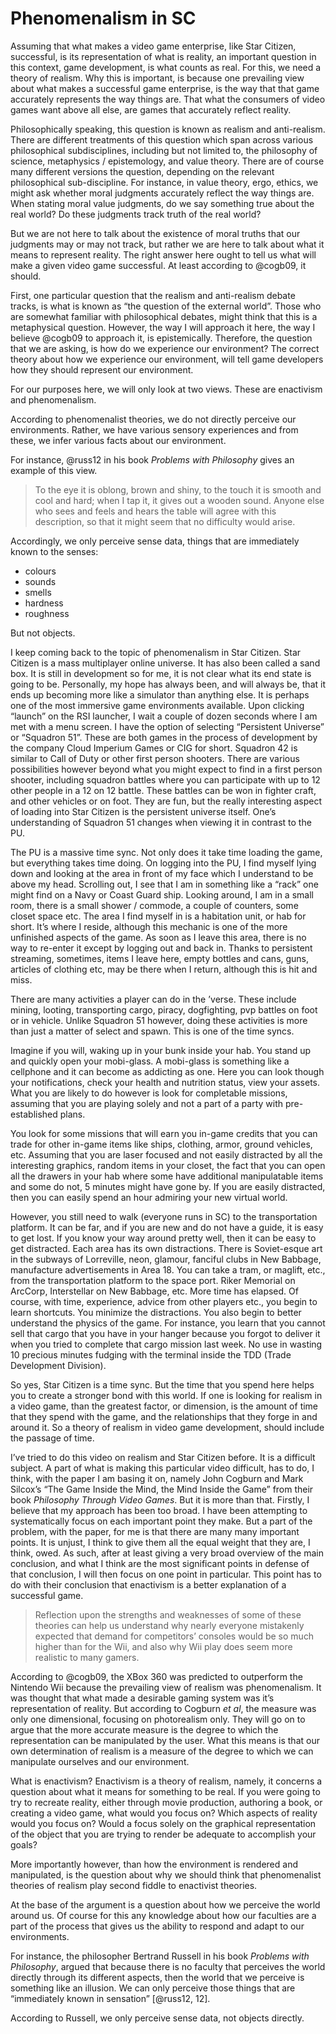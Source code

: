 # Phenomenalism in SC

Assuming that what makes a video game enterprise, like Star Citizen, successful, is its representation of what is reality, an important question in this context, game development, is what counts as real. For this, we need a theory of realism. Why this is important, is because one prevailing view about what makes a successful game enterprise, is the way that that game accurately represents the way things are. That what the consumers of video games want above all else, are games that accurately reflect reality.

Philosophically speaking, this question is known as realism and anti-realism. There are different treatments of this question which span across various philosophical subdisciplines, including but not limited to, the philosophy of science, metaphysics / epistemology, and value theory. There are of course many different versions the question, depending on the relevant philosophical sub-discipline. For instance, in value theory, ergo, ethics, we might ask whether moral judgments accurately reflect the way things are. When stating moral value judgments, do we say something true about the real world? Do these judgments track truth of the real world?

But we are not here to talk about the existence of moral truths that our judgments may or may not track, but rather we are here to talk about what it means to represent reality. The right answer here ought to tell us what will make a given video game successful. At least according to @cogb09, it should.

First, one particular question that the realism and anti-realism debate tracks, is what is known as "the question of the external world". Those who are somewhat familiar with philosophical debates, might think that this is a metaphysical question. However, the way I will approach it here, the way I believe @cogb09 to approach it, is epistemically. Therefore, the question that we are asking, is how do we experience our environment? The correct theory about how we experience our environment, will tell game developers how they should represent our environment.

For our purposes here, we will only look at two views. These are enactivism and phenomenalism.

According to phenomenalist theories, we do not directly perceive our environments. Rather, we have various sensory experiences and from these, we infer various facts about our environment.

For instance, @russ12 in his book *Problems with Philosophy* gives an example of this view.

> To the eye it is oblong, brown and shiny, to the touch it is smooth and cool and hard; when I tap it, it gives out a wooden sound. Anyone else who sees and feels and hears the table will agree with this description, so that it might seem that no difficulty would arise.

Accordingly, we only perceive sense data, things that are immediately known to the senses:

* colours
* sounds
* smells
* hardness
* roughness

But not objects.

I keep coming back to the topic of phenomenalism in Star Citizen. Star Citizen is a mass multiplayer online universe. It has also been called a sand box. It is still in development so for me, it is not clear what its end state is going to be. Personally, my hope has always been, and will always be, that it ends up becoming more like a simulator than anything else. It is perhaps one of the most immersive game environments available. Upon clicking "launch" on the RSI launcher, I wait a couple of dozen seconds where I am met with a menu screen. I have the option of selecting "Persistent Universe" or "Squadron 51". These are both games in the process of development by the company Cloud Imperium Games or CIG for short. Squadron 42 is similar to Call of Duty or other first person shooters. There are various possibilities however beyond what you might expect to find in a first person shooter, including squadron battles where you can participate with up to 12 other people in a 12 on 12 battle. These battles can be won in fighter craft, and other vehicles or on foot. They are fun, but the really interesting aspect of loading into Star Citizen is the persistent universe itself. One's understanding of Squadron 51 changes when viewing it in contrast to the PU.

The PU is a massive time sync. Not only does it take time loading the game, but everything takes time doing. On logging into the PU, I find myself lying down and looking at the area in front of my face which I understand to be above my head. Scrolling out, I see that I am in something like a "rack" one might find on a Navy or Coast Guard ship. Looking around, I am in a small room, there is a small shower / commode, a couple of counters, some closet space etc. The area I find myself in is a habitation unit, or hab for short. It's where I reside, although this mechanic is one of the more unfinished aspects of the game. As soon as I leave this area, there is no way to re-enter it except by logging out and back in. Thanks to persistent streaming, sometimes, items I leave here, empty bottles and cans, guns, articles of clothing etc, may be there when I return, although this is hit and miss.

There are many activities a player can do in the 'verse. These include mining, looting, transporting cargo, piracy, dogfighting, pvp battles on foot or in vehicle. Unlike Squadron 51 however, doing these activities is more than just a matter of select and spawn. This is one of the time syncs.

Imagine if you will, waking up in your bunk inside your hab. You stand up and quickly open your mobi-glass. A mobi-glass is something like a cellphone and it can become as addicting as one. Here you can look though your notifications, check your health and nutrition status, view your assets. What you are likely to do however is look for completable missions, assuming that you are playing solely and not a part of a party with pre-established plans.

You look for some missions that will earn you in-game credits that you can trade for other in-game items like ships, clothing, armor, ground vehicles, etc. Assuming that you are laser focused and not easily distracted by all the interesting graphics, random items in your closet, the fact that you can open all the drawers in your hab where some have additional manipulatable items and some do not, 5 minutes might have gone by. If you are easily distracted, then you can easily spend an hour admiring your new virtual world.

However, you still need to walk (everyone runs in SC) to the transportation platform. It can be far, and if you are new and do not have a guide, it is easy to get lost. If you know your way around pretty well, then it can be easy to get distracted. Each area has its own distractions. There is Soviet-esque art in the subways of Lorreville, neon, glamour, fanciful clubs in New Babbage, manufacture advertisements in Area 18. You can take a tram, or maglift, etc., from the transportation platform to the space port. Riker Memorial on ArcCorp, Interstellar on New Babbage, etc. More time has elapsed. Of course, with time, experience, advice from other players etc., you begin to learn shortcuts. You minimize the distractions. You also begin to better understand the physics of the game. For instance, you learn that you cannot sell that cargo that you have in your hanger because you forgot to deliver it when you tried to complete that cargo mission last week. No use in wasting 10 precious minutes fudging with the terminal inside the TDD (Trade Development Division).

So yes, Star Citizen is a time sync. But the time that you spend here helps you to create a stronger bond with this world. If one is looking for realism in a video game, than the greatest factor, or dimension, is the amount of time that they spend with the game, and the relationships that they forge in and around it. So a theory of realism in video game development, should include the passage of time.

I've tried to do this video on realism and Star Citizen before. It is a difficult subject. A part of what is making this particular video difficult, has to do, I think, with the paper I am basing it on, namely John Cogburn and Mark Silcox's "The Game Inside the Mind, the Mind Inside the Game" from their book *Philosophy Through Video Games*. But it is more than that. Firstly, I believe that my approach has been too broad. I have been attempting to systematically focus on each important point they make. But a part of the problem, with the paper, for me is that there are many many important points. It is unjust, I think to give them all the equal weight that they are, I think, owed. As such, after at least giving a very broad overview of the main conclusion, and what I think are the most significant points in defense of that conclusion, I will then focus on one point in particular. This point has to do with their conclusion that enactivism is a better explanation of a successful game.

> Reflection upon the strengths and weaknesses of some of these theories can help us understand why nearly everyone mistakenly expected that demand for competitors’ consoles would be so much higher than for the Wii, and also why Wii play does seem more realistic to many gamers.

According to @cogb09, the XBox 360 was predicted to outperform the Nintendo Wii because the prevailing view of realism was phenomenalism. It was thought that what made a desirable gaming system was it's representation of reality. But according to Cogburn *et al*, the measure was only one dimensional, focusing on photorealism only. They will go on to argue that the more accurate measure is the degree to which the representation can be manipulated by the user. What this means is that our own determination of realism is a measure of the degree to which we can manipulate ourselves and our environment.

What is enactivism? Enactivism is a theory of realism, namely, it concerns a question about what it means for something to be real. If you were going to try to recreate reality, either through movie production, authoring a book, or creating a video game, what would you focus on? Which aspects of reality would you focus on? Would a focus solely on the graphical representation of the object that you are trying to render be adequate to accomplish your goals?

More importantly however, than how the environment is rendered and manipulated, is the question about why we should think that phenomenalist theories of realism play second fiddle to enactivist theories.

At the base of the argument is a question about how we perceive the world around us. Of course for this any knowledge about how our faculties are a part of the process that gives us the ability to respond and adapt to our environments.

For instance, the philosopher Bertrand Russell in his book *Problems with Philosophy*, argued that because there is no faculty that perceives the world directly through its different aspects, then the world that we perceive is something like an illusion. We can only perceive those things that are "immediately known in sensation" [@russ12, 12].

According to Russell, we only perceive sense data, not objects directly.
